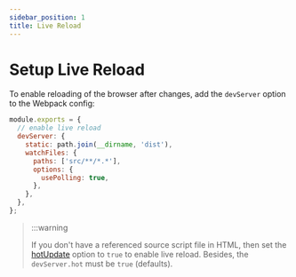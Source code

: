 ```yaml
---
sidebar_position: 1
title: Live Reload
---
```


# Setup Live Reload

To enable reloading of the browser after changes, add the `devServer` option to the Webpack config:

```js
module.exports = {
  // enable live reload
  devServer: {
    static: path.join(__dirname, 'dist'),
    watchFiles: {
      paths: ['src/**/*.*'],
      options: {
        usePolling: true,
      },
    },
  },
};
```

> :::warning
>
> If you don't have a referenced source script file in HTML, then set the [hotUpdate](/plugin-options-hotUpdate) option to `true` to enable live reload.
> Besides, the `devServer.hot` must be `true` (defaults).
